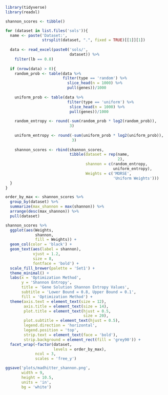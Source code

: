 ```{r}
library(tidyverse)
library(readxl)
```

```{r}
shannon_scores <- tibble()

for (dataset in list.files('sols')){
  name <- paste('Dataset:',
                strsplit(dataset, ".", fixed = TRUE)[[1]][1])
  
  data <- read_excel(paste0('sols/',
                            dataset)) %>% 
    filter(lb == 0.8)
  
  if (nrow(data) > 0){
    random_prob <- table(data %>% 
                         filter(type == 'random') %>% 
                           slice_head(n = 1000) %>%
                           pull(genes))/1000
  
    uniform_prob <- table(data %>% 
                           filter(type == 'uniform') %>% 
                            slice_head(n = 1000) %>% 
                            pull(genes))/1000
    
    random_entropy <- round(-sum(random_prob * log2(random_prob)),
                            3)
    
    uniform_entropy <- round(-sum(uniform_prob * log2(uniform_prob)),
                             3)
    
    shannon_scores <- rbind(shannon_scores,
                            tibble(dataset = rep(name,
                                                 2),
                                   shannon = c(random_entropy,
                                               uniform_entropy),
                                   Weights = c('MORSE',
                                               'Uniform Weights')))
  }
}
```

```{r}
order_by_max <- shannon_scores %>% 
  group_by(dataset) %>% 
  summarize(max_shannon = max(shannon)) %>% 
  arrange(desc(max_shannon)) %>% 
  pull(dataset)
```

```{r}
shannon_scores %>%
  ggplot(aes(Weights,
             shannon,
             fill = Weights)) +
  geom_col(color = 'black') +
  geom_text(aes(label = shannon),
            vjust = 1.2,
            size = 8,
            fontface = 'bold') +
  scale_fill_brewer(palette = 'Set1') +
  theme_minimal() +
  labs(x = 'Optimization Method',
       y = 'Shannon Entropy',
       title = 'Gene Solution Shannon Entropy Values',
       subtitle = 'Lower Bound = 0.8, Upper Bound = 0.1',
       fill = 'Optimization Method') +
  theme(axis.text = element_text(size = 12),
        axis.title = element_text(size = 14),
        plot.title = element_text(hjust = 0.5,
                                  size = 20),
        plot.subtitle = element_text(hjust = 0.5),
        legend.direction = 'horizontal',
        legend.position = 'top',
        strip.text = element_text(face = 'bold'),
        strip.background = element_rect(fill = 'grey90')) +
  facet_wrap(~factor(dataset,
                     levels = order_by_max),
             ncol = 3,
             scales = 'free_y')

ggsave('plots/madhitter_shannon.png',
       width = 9,
       height = 10.5,
       units = 'in',
       bg = 'white')
```